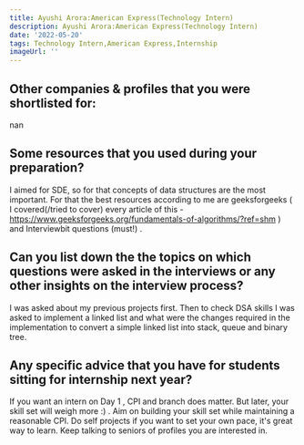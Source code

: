 ```yaml
---
title: Ayushi Arora:American Express(Technology Intern)
description: Ayushi Arora:American Express(Technology Intern)
date: '2022-05-20'
tags: Technology Intern,American Express,Internship
imageUrl: ''
---
```


## Other companies & profiles that you were shortlisted for:
nan

## Some resources that you used during your preparation?
I aimed for SDE, so for that concepts of data structures are the most important. For that the best resources according to me are geeksforgeeks ( I covered(/tried to cover) every article of this - https://www.geeksforgeeks.org/fundamentals-of-algorithms/?ref=shm ) and Interviewbit questions (must!) .  

## Can you list down the the topics on which questions were asked in the interviews or any other insights on the interview process?
I was asked about my previous projects first. Then to check DSA skills I was asked to implement a linked list and what were the changes required in the implementation to convert a simple linked list into stack, queue and binary tree.
## Any specific advice that you have for students sitting for internship next year?
If you want an intern on Day 1 , CPI and branch does matter. But later, your skill set will weigh more :) . Aim on building your skill set while maintaining a reasonable CPI. Do self projects if you want to set your own pace, it's great way to learn. Keep talking to seniors of profiles you are interested in.


